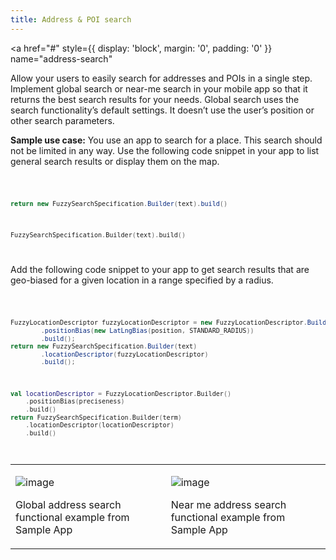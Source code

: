 ```yaml
---
title: Address & POI search
---
```


<a
  href="#"
  style={{ display: 'block', margin: '0', padding: '0' }}
  name="address-search"
></a>

Allow your users to easily search for addresses and POIs in a single step. Implement global search
or near-me search in your mobile app so that it returns the best search results for your needs.
Global search uses the search functionality’s default settings. It doesn’t use the user’s position
or other search parameters.

**Sample use case:** You use an app to search for a place. This search should not be limited in any
way. Use the following code snippet in your app to list general search results or display them on
the map.

<Code>

```java
return new FuzzySearchSpecification.Builder(text).build()
```

```kotlin
FuzzySearchSpecification.Builder(text).build()
```

</Code>

Add the following code snippet to your app to get search results that are geo-biased for a given
location in a range specified by a radius.

<Code>

```java
FuzzyLocationDescriptor fuzzyLocationDescriptor = new FuzzyLocationDescriptor.Builder()
        .positionBias(new LatLngBias(position, STANDARD_RADIUS))
        .build();
return new FuzzySearchSpecification.Builder(text)
        .locationDescriptor(fuzzyLocationDescriptor)
        .build();
```

```kotlin
val locationDescriptor = FuzzyLocationDescriptor.Builder()
    .positionBias(preciseness)
    .build()
return FuzzySearchSpecification.Builder(term)
    .locationDescriptor(locationDescriptor)
    .build()
```

</Code>

<table>
  <tbody>
    <tr>
      <td>
        <ContentWrapper maxWidth="350px" objectFit="contain">
          <p>
            <img src="../images/addressSearch_Global.png" alt="image" />
          </p>
        </ContentWrapper>
        <p>Global address search functional example from Sample App</p>
      </td>
      <td>
        <ContentWrapper maxWidth="350px" objectFit="contain">
          <p>
            <img src="../images/addressSearch_NearMe.png" alt="image" />
          </p>
        </ContentWrapper>
        <p>Near me address search functional example from Sample App</p>
      </td>
    </tr>
  </tbody>
</table>